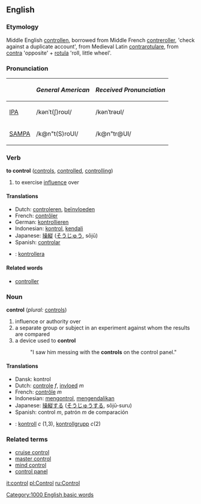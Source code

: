 ==English==

===Etymology===
Middle English [[controllen]], borrowed from Middle French [[contreroller]], 'check against a duplicate account', from Medieval Latin [[contrarotulare]], from [[contra]] 'opposite' + [[rotula]] 'roll, little wheel'.

===Pronunciation===
{| border=1 cellpadding=5
! !! ''General American'' !! ''Received Pronunciation''
|-
| [[w:IPA|IPA]] || /kənˈt(ʃ)roʊl/ || /kənˈtrəʊl/
|-
| [[w:SAMPA|SAMPA]] || /k@n"t(S)roUl/ || /k@n"tr@Ul/
|}

=== Verb ===
'''to control''' ([[controls]], [[controlled]], [[controlling]])
# to exercise [[influence]] over

==== Translations ====
*Dutch: [[controleren]], [[beïnvloeden]]
*French: [[contrôler]]
*German: [[kontrollieren]]
*Indonesian: [[kontrol]], [[kendali]]
*Japanese: [[操縦]] ([[そうじゅう]], sōjū)
*Spanish: [[controlar]]
*{{sv}}: [[kontrollera]]

====Related words====
*[[controller]]

=== Noun ===
'''control'''  (''plural:'' [[controls]])
# influence or authority over
# a separate group or subject in an experiment against whom the results are compared
# a device used to '''control'''
#:"I saw him messing with the '''controls''' on the control panel."

==== Translations ====
*Dansk: kontrol
*Dutch: [[controle]] ''f'', [[invloed]] ''m''
*French: [[contrôle]] ''m''
*Indonesian: [[kontrol|mengontrol]], [[kendali|mengendalikan]]
*Japanese: [[操縦]]する ([[そうじゅう]]する, sōjū-suru)
*Spanish: control ''m'', patrón ''m'' de comparación
*{{sv}}: [[kontroll]] ''c'' (1,3), [[kontrollgrupp]] ''c''(2)

===Related terms===
*[[cruise control]]
*[[master control]]
*[[mind control]]
*[[control panel]]

[[it:control]]
[[pl:Control]]
[[ru:Control]]
[[Category:1000 English basic words]]
